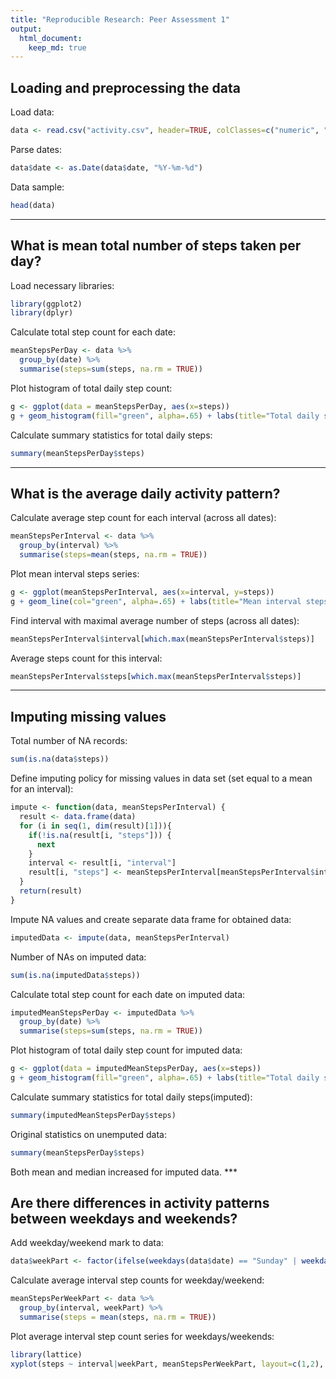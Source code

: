```yaml
---
title: "Reproducible Research: Peer Assessment 1"
output: 
  html_document:
    keep_md: true
---
```


## Loading and preprocessing the data
Load data:
```r
data <- read.csv("activity.csv", header=TRUE, colClasses=c("numeric", "character", "numeric"))
```
Parse dates:
```r
data$date <- as.Date(data$date, "%Y-%m-%d")
```
Data sample:
```r
head(data)
```
***

## What is mean total number of steps taken per day?
Load necessary libraries:
```r
library(ggplot2)
library(dplyr)
```
Calculate total step count for each date:
```r
meanStepsPerDay <- data %>%
  group_by(date) %>%
  summarise(steps=sum(steps, na.rm = TRUE))
```
Plot histogram of total daily step count: 
``` r
g <- ggplot(data = meanStepsPerDay, aes(x=steps))
g + geom_histogram(fill="green", alpha=.65) + labs(title="Total daily steps", x="Steps", y="Days")
```  
  
Calculate summary statistics for total daily steps:
```r
summary(meanStepsPerDay$steps)
```
***


## What is the average daily activity pattern?
Calculate average step count for each interval (across all dates):
```r
meanStepsPerInterval <- data %>%
  group_by(interval) %>%
  summarise(steps=mean(steps, na.rm = TRUE))
```
Plot mean interval steps series:
```r
g <- ggplot(meanStepsPerInterval, aes(x=interval, y=steps))
g + geom_line(col="green", alpha=.65) + labs(title="Mean interval steps", x="Interval", y="Steps")
```
  
Find interval with maximal average number of steps (across all dates):
```r
meanStepsPerInterval$interval[which.max(meanStepsPerInterval$steps)]
```
Average steps count for this interval:
```r
meanStepsPerInterval$steps[which.max(meanStepsPerInterval$steps)]
```
***


## Imputing missing values
Total number of NA records:
```r
sum(is.na(data$steps))
```
Define imputing policy for missing values in data set (set equal to a mean for an interval):
```r
impute <- function(data, meanStepsPerInterval) {
  result <- data.frame(data)
  for (i in seq(1, dim(result)[1])){
    if(!is.na(result[i, "steps"])) {
      next
    }
    interval <- result[i, "interval"]
    result[i, "steps"] <- meanStepsPerInterval[meanStepsPerInterval$interval == interval, "steps"]
  }
  return(result)
}
```
<!-- Create a new dataset that is equal to the original dataset but with the missing data filled in. -->
Impute NA values and create separate data frame for obtained data:
```r
imputedData <- impute(data, meanStepsPerInterval)
```
Number of NAs on imputed data:
```r
sum(is.na(imputedData$steps))
```
Calculate total step count for each date on imputed data:
```r
imputedMeanStepsPerDay <- imputedData %>%
  group_by(date) %>%
  summarise(steps=sum(steps, na.rm = TRUE))
```
Plot histogram of total daily step count for imputed data: 
``` r
g <- ggplot(data = imputedMeanStepsPerDay, aes(x=steps))
g + geom_histogram(fill="green", alpha=.65) + labs(title="Total daily steps(imputed)", x="Steps", y="Days")
```  
  
Calculate summary statistics for total daily steps(imputed):
```r
summary(imputedMeanStepsPerDay$steps)
```
Original statistics on unemputed data:
```r
summary(meanStepsPerDay$steps)
```
Both mean and median increased for imputed data.
***


## Are there differences in activity patterns between weekdays and weekends?
Add weekday/weekend mark to data:
```r
data$weekPart <- factor(ifelse(weekdays(data$date) == "Sunday" | weekdays(data$date) == "Saturday", "weekend", "weekday"))
```
Calculate average interval step counts for weekday/weekend:
```r
meanStepsPerWeekPart <- data %>%
  group_by(interval, weekPart) %>%
  summarise(steps = mean(steps, na.rm = TRUE))
```
Plot average interval step count series for weekdays/weekends:
```r
library(lattice)
xyplot(steps ~ interval|weekPart, meanStepsPerWeekPart, layout=c(1,2), type="l")
```

